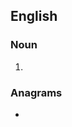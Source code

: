 ==English==

===Noun===
{{head|en|noun plural form}}

# {{plural of|igloo|lang=en}}

===Anagrams===
* {{anagrams|en|a=giloos|oglios|oligos}}